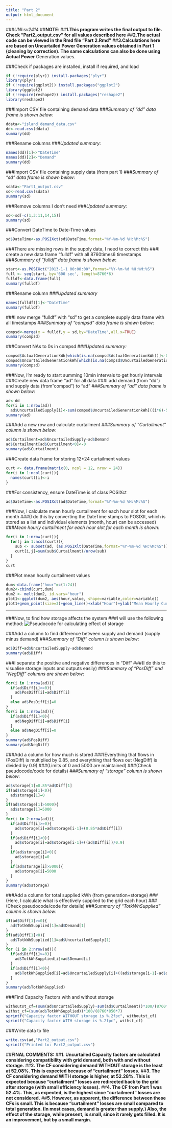 ```yaml
---
title: "Part 2"
output: html_document
---
```

###*UNI:sv2414*
##**NOTE**:
##**1.This program writes the final output to file. Check "Part2_output.csv" for all values described here**
##**2.The actual code can be viewed in the Rmd file "Part 2.Rmd"**
##**3.Calculations here are based on Uncurtailed Power Generation values obtained in Part 1 (cleaning by correction). The same calculations can also be done using Actual Power** Generation values.

###Check if packages are installed, install if required, and load
```r
if (!require(plyr)) install.packages("plyr")
library(plyr)
if (!require(ggplot2)) install.packages("ggplot2")
library(ggplot2)
if (!require(reshape2)) install.packages("reshape2")
library(reshape2)
```

###Import CSV file containing demand data
###*Summary of "dd" data frame is shown below*:
```r
ddata<-"island_demand_data.csv"
dd<-read.csv(ddata)
summary(dd)
```

###Rename columns
###*Updated summary:*
```r
names(dd)[1]<-"DateTime"
names(dd)[2]<-"Demand"
summary(dd)
```

###Import CSV file containing supply data (from part 1)
###*Summary of "sd" data frame is shown below*:
```r
sdata<-"Part1_output.csv"
sd<-read.csv(sdata)
summary(sd)
```

###Remove columns I don't need
###*Updated summary:*
```r
sd<-sd[-c(1,3:11,14,15)]
summary(sd)
```

###Convert DateTime to Date-Time values 
```r
sd$DateTime<-as.POSIXct(sd$DateTime,format="%Y-%m-%d %H:%M:%S")
```

###There are missing rows in the supply data, I need to correct this
###I create a new data frame "fulldf" with all 8760times6 timestamps
###*Summary of "fulldf" data frame is shown below*:
```r
start<-as.POSIXct("2013-1-1 00:00:00",format="%Y-%m-%d %H:%M:%S")
full <- seq(start, by='600 sec', length=8760*6)
fulldf<-data.frame(full)
summary(fulldf)
```

###Rename column
###*Updated summary*
```r
names(fulldf)[1]<-"DateTime"
summary(fulldf)
```

###I now merge "fulldf" with "sd" to get a complete supply data frame with all timestamps
###*Summary of "compsd" data frame is shown below*:
```r
compsd<-merge(x = fulldf,y = sd,by="DateTime",all.x=TRUE)
summary(compsd)
```

###Convert NAs to 0s in compsd
###*Updated summary:*
```r
compsd$ActualGenerationkWh[which(is.na(compsd$ActualGenerationkWh))]<-0
compsd$UncurtailedGenerationkWh[which(is.na(compsd$UncurtailedGenerationkWh))]<-0
summary(compsd)
```

###Now, I'm ready to start summing 10min intervals to get hourly intervals
###Create new data frame "ad" for all data
###I add demand (from "dd") and supply data (from"compsd") to "ad"
###*Summary of "ad" data frame is shown below*:
```r
ad<-dd
for(i in 1:nrow(ad))
  ad$UncurtailedSupply[i]<-sum(compsd$UncurtailedGenerationkWh[((i*6)-5):(i*6)])
summary(ad)
```

###Add a new row and calculate curtailment
###*Summary of "Curtailment" column is shown below*:
```r
ad$Curtailment=ad$UncurtailedSupply-ad$Demand
ad$Curtailment[ad$Curtailment<0]<-0
summary(ad$Curtailment)
```

###Create data frame for storing 12*24 curtailment values
```r
curt <- data.frame(matrix(0, ncol = 12, nrow = 24))
for(i in 1:ncol(curt)){
  names(curt)[i]<-i
}
```

###For consistency, ensure DateTime is of class POSIXct
```r
ad$DateTime<-as.POSIXct(ad$DateTime,format="%Y-%m-%d %H:%M:%S")
```

###Now, I calculate mean hourly curtailment for each hour slot for each month
###(I do this by converting the DateTime stamps to POSIXlt, which is stored as a list and individual elements (month, hour) can be accessed)
###*Mean hourly curtailment for each hour slot for each month is shown:*
```r
for(i in 1:nrow(curt)){
  for(j in 1:ncol(curt)){
    sub <- subset(ad, (as.POSIXlt(DateTime,format="%Y-%m-%d %H:%M:%S"))$mon==(j-1) & (as.POSIXlt(DateTime,format="%Y-%m-%d %H:%M:%S"))$hour==(i-1), select=c(DateTime,Curtailment))
    curt[i,j]=sum(sub$Curtailment)/nrow(sub)
  }
}
curt
```

###Plot mean hourly curtailment values
```r
dum<-data.frame("hour"=c(1:24))
dum2<-cbind(curt,dum)
dum2 <- melt(dum2, id.vars="hour")
plot1<-ggplot(dum2, aes(hour,value, shape=variable,color=variable)) 
plot1+geom_point(size=3)+geom_line()+xlab("Hour")+ylab("Mean Hourly Curtailment (kWh)")+ggtitle("Mean Hourly Curtailment for each Hour for Each Month\n(Numbers in legend represent month)")
```
---

###Now, to find how storage affects the system
###I will use the following method:
![Pseudocode for calculating effect of storage](storage_pseudocode.jpg)

###Add a column to find difference between supply and demand (supply minus demand)
###*Summary of "Diff" column is shown below*:
```r
ad$Diff=ad$UncurtailedSupply-ad$Demand
summary(ad$Diff)
```

###I separate the positive and negative differences in "Diff"
###(I do this to visualise storage inputs and outputs easily)
###*Summary of "PosDiff" and "NegDiff" columns are shown below*:
```r
for(i in 1:nrow(ad)){
  if(ad$Diff[i]>=0){
    ad$PosDiff[i]=ad$Diff[i]
  }
  else ad$PosDiff[i]=0
}
for(i in 1:nrow(ad)){
  if(ad$Diff[i]<0){
    ad$NegDiff[i]=ad$Diff[i]
  }
  else ad$NegDiff[i]=0
}
summary(ad$PosDiff)
summary(ad$NegDiff)
```

###Add a column for how much is stored
###(Everything that flows in (PosDiff) is multiplied by 0.85, and everything that flows out (NegDiff) is divided by 0.9)
###(Limits of 0 and 5000 are maintained)
###(Check pseudocode/code for details)
###*Summary of "storage" column is shown below*:
```r
ad$storage[1]=0.85*ad$Diff[1]
if(ad$storage[1]<0){
  ad$storage[1]=0
}
if(ad$storage[1]>5000){
  ad$storage[1]=5000
}
for(i in 2:nrow(ad)){
  if(ad$Diff[i]>=0){
    ad$storage[i]=ad$storage[i-1]+(0.85*ad$Diff[i])
  }
  if(ad$Diff[i]<0){
    ad$storage[i]=ad$storage[i-1]+((ad$Diff[i])/0.9)
  }
  if(ad$storage[i]<0){
    ad$storage[i]=0
  }
  if(ad$storage[i]>5000){
    ad$storage[i]=5000
  }
}
summary(ad$storage)
```

###Add a column for total supplied kWh (from generation+storage)
###(Here, I calculate what is effectively supplied to the grid each hour)
###(Check pseudocode/code for details)
###*Summary of "TotkWhSupplied" column is shown below*:
```r
if(ad$Diff[1]>=0){
  ad$TotkWhSupplied[1]=ad$Demand[1]
}
if(ad$Diff[1]<0){
  ad$TotkWhSupplied[1]=ad$UncurtailedSupply[1]
}
for (i in 2:nrow(ad)){
  if(ad$Diff[i]>=0){
    ad$TotkWhSupplied[i]=ad$Demand[i]
  }
  if(ad$Diff[i]<0){
    ad$TotkWhSupplied[i]=ad$UncurtailedSupply[i]+((ad$storage[i-1]-ad$storage[i])*0.9)
  }
}
summary(ad$TotkWhSupplied)
```

###Find Capacity Factors with and without storage
```r
withoutst_cf=(sum(ad$UncurtailedSupply)-sum(ad$Curtailment))*100/(8760*850*7)
withst_cf=(sum(ad$TotkWhSupplied))*100/(8760*850*7)
sprintf("Capacity factor WITHOUT storage is %.2fpc", withoutst_cf)
sprintf("Capacity factor WITH storage is %.2fpc", withst_cf)
```

###Write data to file
```r
write.csv(ad,"Part2_output.csv")
sprintf("Printed to: Part2_output.csv")
```

##**FINAL COMMENTS:**
##**1. Uncurtailed Capacity factors are calculated considering compatibility with grid demand, both with and without storage.**
##**2. The CF considering demand WITHOUT storage is the least at 52.08%. This is expected because of "curtailment" losses.**
##**3. The CF considering demand WITH storage is higher, at 52.28%. This is expected because "curtailment" losses are redirected back to the grid after storage (with small efficiency losses).**
##**4. The CF from Part 1 was 52.4%. This, as expected, is the highest since "curtailment" losses are not considered.**
##**5. However, as apparent, the difference between these CFs is small. This is because "curtailment" losses are small compared to total generation. (In most cases, demand is greater than supply.) Also, the effect of the storage, while present, is small, since it rarely gets filled. It is an improvement, but by a small margin.**